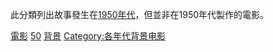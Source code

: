 此分類列出故事發生在[[1950年代|1950年代]]，但並非在1950年代製作的電影。
{{CatPair|1940年代背景電影|1960年代背景電影}}

[[Category:1950年代背景作品|電影]]
[[Category:20世紀背景電影|50]]
[[Category:1950年代電影|背景]]
[[Category:各年代背景电影|Category:各年代背景电影]]